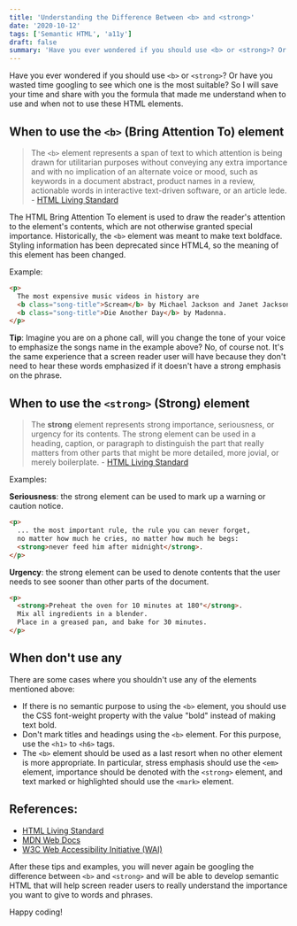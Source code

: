 ```yaml
---
title: 'Understanding the Difference Between <b> and <strong>'
date: '2020-10-12'
tags: ['Semantic HTML', 'a11y']
draft: false
summary: 'Have you ever wondered if you should use <b> or <strong>? Or have you wasted time googling to see which one is the most suitable? So I will save your time and share with you the formula that made me understand when to use and when not to use these HTML elements.'
---
```


Have you ever wondered if you should use `<b>` or `<strong>`? Or have you wasted time googling to see which one is the most suitable? So I will save your time and share with you the formula that made me understand when to use and when not to use these HTML elements.

## When to use the `<b>` (Bring Attention To) element

> The `<b>` element represents a span of text to which attention is being drawn for utilitarian purposes without conveying any extra importance and with no implication of an alternate voice or mood, such as keywords in a document abstract, product names in a review, actionable words in interactive text-driven software, or an article lede. - [HTML Living Standard](https://html.spec.whatwg.org/multipage/text-level-semantics.html#the-b-element)

The HTML Bring Attention To element is used to draw the reader's attention to the element's contents, which are not otherwise granted special importance. Historically, the `<b>` element was meant to make text boldface. Styling information has been deprecated since HTML4, so the meaning of this element has been changed.

Example:

```html
<p>
  The most expensive music videos in history are
  <b class="song-title">Scream</b> by Michael Jackson and Janet Jackson, and
  <b class="song-title">Die Another Day</b> by Madonna.
</p>
```

**Tip**: Imagine you are on a phone call, will you change the tone of your voice to emphasize the songs name in the example above? No, of course not. It's the same experience that a screen reader user will have because they don't need to hear these words emphasized if it doesn't have a strong emphasis on the phrase.

## When to use the `<strong>` (Strong) element

> The **strong** element represents strong importance, seriousness, or urgency for its contents. The strong element can be used in a heading, caption, or paragraph to distinguish the part that really matters from other parts that might be more detailed, more jovial, or merely boilerplate. - [HTML Living Standard](https://html.spec.whatwg.org/multipage/text-level-semantics.html#the-strong-element)

Examples:

**Seriousness**: the strong element can be used to mark up a warning or caution notice.

```html
<p>
  ... the most important rule, the rule you can never forget,
  no matter how much he cries, no matter how much he begs:
  <strong>never feed him after midnight</strong>.
</p>
```

**Urgency**: the strong element can be used to denote contents that the user needs to see sooner than other parts of the document.

```html
<p>
  <strong>Preheat the oven for 10 minutes at 180°</strong>.
  Mix all ingredients in a blender.
  Place in a greased pan, and bake for 30 minutes.
</p>
```

## When don't use any

There are some cases where you shouldn't use any of the elements mentioned above:

- If there is no semantic purpose to using the `<b>` element, you should use the CSS font-weight property with the value "bold" instead of making text bold.
- Don't mark titles and headings using the `<b>` element. For this purpose, use the `<h1>` to `<h6>` tags.
- The `<b>` element should be used as a last resort when no other element is more appropriate. In particular, stress emphasis should use the `<em>` element, importance should be denoted with the `<strong>` element, and text marked or highlighted should use the `<mark>` element.

## References:

- [HTML Living Standard](https://html.spec.whatwg.org/multipage/text-level-semantics.html)
- [MDN Web Docs](https://developer.mozilla.org/en-US/docs/Web/HTML/Element)
- [W3C Web Accessibility Initiative (WAI)](https://www.w3.org/WAI/)

After these tips and examples, you will never again be googling the difference between `<b>` and `<strong>` and will be able to develop semantic HTML that will help screen reader users to really understand the importance you want to give to words and phrases.

Happy coding!
